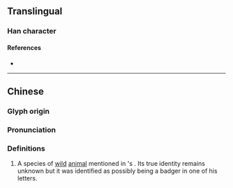 {{character info/new}}
==Translingual==

===Han character===
{{Han char|rn=94|rad=犬|as=09|sn=12|four=|canj=KHDAM|ids=⿰犭查}}

====References====
* {{Han ref|kx=0716.051|hdz=21356.110|uh=7339|ud=29497}}

----

==Chinese==
{{zh-forms}}

===Glyph origin===
{{Han compound|ls=psc|犬|c1=s|t1=dog|alt1=犭|查|no_och2=y|c2=p}}

===Pronunciation===
{{zh-pron
|m=chá
|cat=
}}

===Definitions===
{{zh-hanzi}}

# A species of [[wild]] [[animal]] mentioned in {{w|Lu Xun}}'s ''{{w|My Old Home}}''. Its true identity remains unknown but it was identified as possibly being a badger in one of his letters.